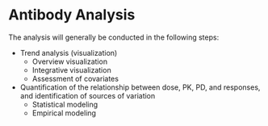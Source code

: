 # Antibody Analysis {#sec-ada-analysis .unnumbered} 

The analysis will generally be conducted in the following steps:

*   Trend analysis (visualization)
    -   Overview visualization
    -   Integrative visualization 
    -   Assessment of covariates
    
*   Quantification of the relationship between dose, PK, PD, and responses, and identification of sources of variation
    -   Statistical modeling
    -   Empirical modeling 
